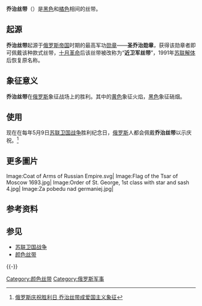 {{Multiple issues|
{{Expand language|1=en|2=uk|status2=yes|time=2022-04-16T03:33:08+00:00}}
{{Update|time=2022-04-16T03:33:08+00:00}}
}}
{{Current related|条目|2022年俄羅斯入侵烏克蘭|time=2022-04-16T03:33:08+00:00}}
{{Current related|条目|摩尔多瓦议会|time=2022-04-16T03:33:08+00:00}}
{{Infobox Non-profit
| Non-profit_name = 乔治丝带
| Non-profit_type = 
| Non-profit_logo = [[File:Saint_George_Ribbon.svg|150px]]
| founded_date = 
| founder = 
| location = 
| key_people = 
| area_served = 
| focus = 
| method = 
| revenue =
| num_employees = 
| slogan = 
| homepage = 
}}

'''乔治丝带'''（{{lang-ru|георгиевская ленточка|georgiyevskaya lentochka}}）是[[黑色|黑色]]和[[橘色|橘色]]相间的丝带。

==起源==
'''乔治丝带'''起源于[[俄罗斯帝国|俄罗斯帝国]]时期的最高军功[[勋章|勋章]]——'''圣乔治勋章'''，获得该勋章者即可佩戴该种款式丝带，[[十月革命|十月革命]]后该丝带被改称为“'''近卫军丝带'''”，1991年[[苏联解体|苏联解体]]后恢复原名称。

==象征意义==
'''乔治丝带'''在[[俄罗斯|俄罗斯]]象征战场上的胜利。其中的[[黄色|黄色]]象征火焰，[[黑色|黑色]]象征硝烟。

==使用==
现在在每年5月9日[[苏联卫国战争|苏联卫国战争]]胜利纪念日，[[俄罗斯|俄罗斯]]人都会佩戴'''乔治丝带'''以示庆祝。<ref>[http://news.qq.com/a/20090503/000068.htm 俄罗斯庆祝胜利日 乔治丝带成爱国主义象征]</ref>

==更多圖片==
<gallery>
Image:Coat of Arms of Russian Empire.svg|
Image:Flag of the Tsar of Moscow 1693.jpg|
Image:Order of St. George, 1st class with star and sash 4.jpg|
Image:Za pobedu nad germaniej.jpg|
</gallery>

==参考资料==
<references/>

==参见==
*[[苏联卫国战争|苏联卫国战争]]
*[[颜色丝带|颜色丝带]]

{{-}}
{{Awareness ribbon}}
{{莫斯科胜利日阅兵}}

[[Category:颜色丝带|Category:颜色丝带]]
[[Category:俄罗斯军事|Category:俄罗斯军事]]